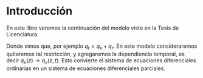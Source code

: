 # Introducción

En este libro veremos la continuación del modelo visto en la Tesis de Licenciatura. 

\begin{align*}
\mathrm{d}z & =\omega\mathrm{d}t\\
\mathrm{d}\omega & =\left(b\left(z\right)-\dfrac{\omega}{\tau_{w}}\right)\mathrm{d}t+b_{w}\mathrm{d}W
\end{align*}

Donde vimos que, por ejemplo $q_t = q_v + q_r$. En este modelo consideraremos quitaremos tal restricción, y agregaremos la dependiencia temporal, es decir $q_v(z)\to q_v(z, t)$. Esto convierte el sistema de ecuaciones diferenciales ordinarias en un sistema de ecuaciones diferenciales parciales. 

